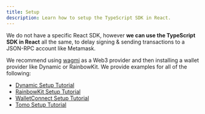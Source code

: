 ```yaml
---
title: Setup
description: Learn how to setup the TypeScript SDK in React.
---
```


We do not have a specific React SDK, however **we can use the TypeScript SDK in React** all the same, to delay signing & sending transactions to a JSON-RPC account like Metamask.

We recommend using [wagmi](https://wagmi.sh/) as a Web3 provider and then installing a wallet provider like Dynamic or RainbowKit. We provide examples for all of the following:

- [Dynamic Setup Tutorial](/developers/react-guide/react-setup/dynamic-setup)
- [RainbowKit Setup Tutorial](/developers/react-guide/react-setup/rainbowkit-setup)
- [WalletConnect Setup Tutorial](/developers/react-guide/react-setup/walletconnect-setup)
- [Tomo Setup Tutorial](/developers/react-guide/react-setup/tomo-setup)
